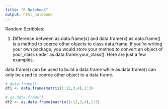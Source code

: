 ```yaml
---
title: "R Notebook"
output: html_notebook
---
```


Random Scribbles:

1) Difference between as.data.frame(x) and data.frame(x)
as.data.frame() is a method to coerce other objects to class data.frame. If you're writing your own package, you would store your method to convert an object of your_class under as.data.frame.your_class(). Here are just a few examples.

data.frame() can be used to build a data frame while as.data.frame() can only be used to coerce other object to a data frame.

```r
# data.frame()
df1 <- data.frame(matrix(1:12,3,4),1:3)

# as.data.frame()
df2 <- as.data.frame(matrix(1:12,3,4),1:3)
```

